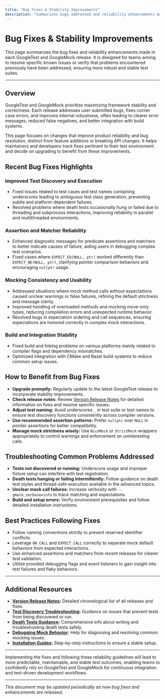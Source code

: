 ```yaml
---
title: "Bug Fixes & Stability Improvements"
description: "Summarizes bugs addressed and reliability enhancements made in each release. Ideal for teams looking to resolve specific issues or determine if known problems have been addressed."
---
```


# Bug Fixes & Stability Improvements

This page summarizes the bug fixes and reliability enhancements made in each GoogleTest and GoogleMock release. It is designed for teams aiming to resolve specific known issues or verify that problems encountered previously have been addressed, ensuring more robust and stable test suites.

---

## Overview

GoogleTest and GoogleMock prioritize maximizing framework stability and correctness. Each release addresses user-submitted bugs, fixes corner case errors, and improves internal robustness, often leading to clearer error messages, reduced false negatives, and better integration with build systems.

This page focuses on changes that improve product reliability and bug resolution, distinct from feature additions or breaking API changes. It helps maintainers and developers track fixes pertinent to their test environment and decide on upgrading to benefit from these improvements.

## Recent Bug Fixes Highlights

### Improved Test Discovery and Execution
- Fixed issues related to test cases and test names containing underscores leading to ambiguous test class generation, preventing subtle and platform-dependent failures.
- Resolved problems where death tests occasionally hung or failed due to threading and subprocess interactions, improving reliability in parallel and multithreaded environments.

### Assertion and Matcher Reliability
- Enhanced diagnostic messages for predicate assertions and matchers to better indicate causes of failure, aiding users in debugging complex test scenarios.
- Fixed cases where `EXPECT_EQ(NULL, ptr)` worked differently than `EXPECT_NE(NULL, ptr)`, clarifying pointer comparison behaviors and encouraging `nullptr` usage.

### Mocking Consistency and Usability
- Addressed situations where mock method calls without expectations caused unclear warnings or false failures, refining the default strictness and message clarity.
- Improved handling of overloaded methods and mocking move-only types, reducing compilation errors and unexpected runtime behavior.
- Resolved bugs in expectation ordering and call sequences, ensuring expectations are honored correctly in complex mock interactions.

### Build and Integration Stability
- Fixed build and linking problems on various platforms mainly related to compiler flags and dependency mismatches.
- Optimized integration with CMake and Bazel build systems to reduce common setup issues.

## How to Benefit from Bug Fixes

- **Upgrade promptly:** Regularly update to the latest GoogleTest release to incorporate stability improvements.
- **Check release notes:** Review [Version Release Notes](../changelog/release-history/version-list) for detailed information on fixes and resolve specific issues.
- **Adjust test naming:** Avoid underscores `_` in test suite or test names to ensure test discovery functions consistently across compiler versions.
- **Use recommended assertion patterns:** Prefer `nullptr` over `NULL` in pointer assertions for better compatibility.
- **Manage mock strictness wisely:** Use `NiceMock` or `StrictMock` wrappers appropriately to control warnings and enforcement on uninteresting calls.

## Troubleshooting Common Problems Addressed

- **Tests not discovered or running:** Underscore usage and improper fixture setup can interfere with test registration.
- **Death tests hanging or failing intermittently:** Follow guidance on death test styles and thread-safe execution available in the advanced topics.
- **Unclear mock call failures:** Increase verbosity with `--gmock_verbose=info` to trace matching and expectations.
- **Build and setup errors:** Verify environment prerequisites and follow detailed installation instructions.

## Best Practices Following Fixes

- Follow naming conventions strictly to prevent reserved identifier conflicts.
- Leverage `ON_CALL` and `EXPECT_CALL` correctly to separate mock default behaviors from expected interactions.
- Use enhanced assertions and matchers from recent releases for clearer test validation.
- Utilize provided debugging flags and event listeners to gain insight into test failures and flaky behaviors.

---

## Additional Resources

- **[Version Release Notes](../changelog/release-history/version-list):** Detailed chronological list of all releases and fixes.
- **[Test Discovery Troubleshooting](../faq/common-questions/test-discovery-not-working):** Guidance on issues that prevent tests from being discovered or run.
- **[Death Tests Guidance](../docs/advanced.md#death-tests):** Comprehensive info about writing and troubleshooting death tests safely.
- **[Debugging Mock Behavior](../faq/advanced-usage-optimization/troubleshooting-mocks):** Help for diagnosing and resolving common mocking issues.
- **[Installation Guides](../getting-started/setup-installation/installation-cmake-bazel):** Step-by-step instructions to ensure a stable setup.

---

Implementing the fixes and following these reliability guidelines will lead to more predictable, maintainable, and stable test outcomes, enabling teams to confidently rely on GoogleTest and GoogleMock for continuous integration and test-driven development workflows.

---

*This document may be updated periodically as new bug fixes and enhancements are released.*